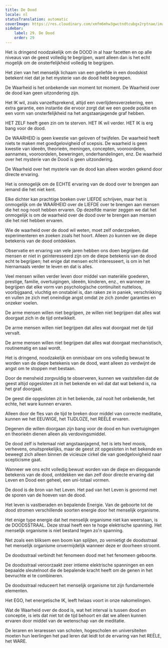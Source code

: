 ```yaml
---
title: De Dood
locale: nl
statusTranslation: automatic
coverImage: https://res.cloudinary.com/xmfm6mhw3gwctndtcubgx2rptnae/image/upload/v1740337243/small_cover_educacion_fundamental_a051170f1c.webp
sidebar:
    label: 29. De Dood
    order: 29
---
```

Het is dringend noodzakelijk om de DOOD in al haar facetten en op alle niveaus van de geest volledig te begrijpen, want alleen dan is het echt mogelijk om de onsterfelijkheid volledig te begrijpen.

Het zien van het menselijk lichaam van een geliefde in een doodskist betekent niet dat je het mysterie van de dood hebt begrepen.

De Waarheid is het onbekende van moment tot moment. De Waarheid over de dood kan geen uitzondering zijn.

Het IK wil, zoals vanzelfsprekend, altijd een overlijdensverzekering, een extra garantie, een instantie die ervoor zorgt dat we een goede positie en een vorm van onsterfelijkheid na het angstaanjagende graf hebben.

HET ZELF heeft geen zin om te sterven. HET IK wil verder. HET IK is erg bang voor de dood.

De WAARHEID is geen kwestie van geloven of twijfelen. De waarheid heeft niets te maken met goedgelovigheid of scepsis. De waarheid is geen kwestie van ideeën, theorieën, meningen, concepten, vooroordelen, aannames, vooroordelen, beweringen, onderhandelingen, enz. De waarheid over het mysterie van de Dood is geen uitzondering.

De Waarheid over het mysterie van de dood kan alleen worden gekend door directe ervaring.

Het is onmogelijk om de ECHTE ervaring van de dood over te brengen aan iemand die het niet kent.

Elke dichter kan prachtige boeken over LIEFDE schrijven, maar het is onmogelijk om de WAARHEID over de LIEFDE over te brengen aan mensen die het nog nooit hebben ervaren. Op dezelfde manier zeggen we dat het onmogelijk is om de waarheid over de dood over te brengen aan mensen die het niet hebben ervaren.

Wie de waarheid over de dood wil weten, moet zelf onderzoeken, experimenteren en zoeken zoals het hoort. Alleen zo kunnen we de diepe betekenis van de dood ontdekken.

Observatie en ervaring van vele jaren hebben ons doen begrijpen dat mensen er niet in geïnteresseerd zijn om de diepe betekenis van de dood echt te begrijpen; het enige dat mensen echt interesseert, is om in het hiernamaals verder te leven en dat is alles.

Veel mensen willen verder leven door middel van materiële goederen, prestige, familie, overtuigingen, ideeën, kinderen, enz., en wanneer ze begrijpen dat elke vorm van psychologische continuïteit nutteloos, voorbijgaand, vluchtig en onstabiel is, dan raken ze in paniek, verschrikking en vullen ze zich met oneindige angst omdat ze zich zonder garanties en onzeker voelen.

De arme mensen willen niet begrijpen, ze willen niet begrijpen dat alles wat doorgaat zich in de tijd ontwikkelt.

De arme mensen willen niet begrijpen dat alles wat doorgaat met de tijd vervalt.

De arme mensen willen niet begrijpen dat alles wat doorgaat mechanistisch, routinematig en saai wordt.

Het is dringend, noodzakelijk en onmisbaar om ons volledig bewust te worden van de diepe betekenis van de dood, want alleen zo verdwijnt de angst om te stoppen met bestaan.

Door de mensheid zorgvuldig te observeren, kunnen we vaststellen dat de geest altijd opgesloten zit in het bekende en wil dat dat wat bekend is, na het graf doorgaat.

De geest die opgesloten zit in het bekende, zal nooit het onbekende, het echte, het ware kunnen ervaren.

Alleen door de fles van de tijd te breken door middel van correcte meditatie, kunnen we het EEUWIGE, het TIJDLOZE, het REËLE ervaren.

Degenen die willen doorgaan zijn bang voor de dood en hun overtuigingen en theorieën dienen alleen als verdovingsmiddel.

De dood zelf is helemaal niet angstaanjagend, het is iets heel moois, verhevens, onuitsprekelijks, maar de geest zit opgesloten in het bekende en beweegt zich alleen binnen de vicieuze cirkel die van goedgelovigheid naar scepticisme gaat.

Wanneer we ons echt volledig bewust worden van de diepe en diepgaande betekenis van de dood, ontdekken we dan zelf door directe ervaring dat Leven en Dood een geheel, een uni-totaal vormen.

De dood is de bron van het Leven. Het pad van het Leven is gevormd met de sporen van de hoeven van de dood.

Het leven is vastberaden en bepalende Energie. Van de geboorte tot de dood stromen verschillende soorten energie door het menselijk organisme.

Het enige type energie dat het menselijk organisme niet kan weerstaan, is de DOODSSTRAAL. Deze straal heeft een te hoge elektrische spanning. Het menselijk organisme is niet bestand tegen zo'n spanning.

Net zoals een bliksem een boom kan splijten, zo vernietigt de doodsstraal het menselijk organisme onvermijdelijk wanneer deze er doorheen stroomt.

De doodsstraal verbindt het fenomeen dood met het fenomeen geboorte.

De doodsstraal veroorzaakt zeer intieme elektrische spanningen en een bepaalde sleutelnoot die de bepalende kracht heeft om de genen in het bevruchte ei te combineren.

De doodsstraal reduceert het menselijk organisme tot zijn fundamentele elementen.

Het EGO, het energetische IK, leeft helaas voort in onze nakomelingen.

Wat de Waarheid over de dood is, wat het interval is tussen dood en conceptie, is iets dat niet tot de tijd behoort en dat we alleen kunnen ervaren door middel van de wetenschap van de meditatie.

De leraren en leraressen van scholen, hogescholen en universiteiten moeten hun leerlingen het pad leren dat leidt tot de ervaring van het REËLE, het WARE.

